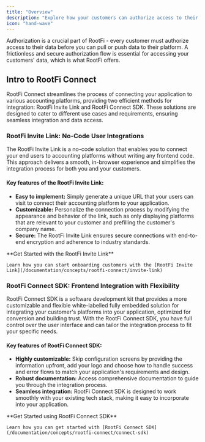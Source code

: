 ```yaml
---
title: "Overview"
description: "Explore how your customers can authorize access to their data"
icon: "hand-wave"
---
```


Authorization is a crucial part of RootFi - every customer must authorize access to their data before you can pull or push data to their platform. A frictionless and secure authorization flow is essential for accessing your customers' data, which is what RootFi offers.

## Intro to RootFi Connect

RootFi Connect streamlines the process of connecting your application to various accounting platforms, providing two efficient methods for integration: RootFi Invite Link and RootFi Connect SDK. These solutions are designed to cater to different use cases and requirements, ensuring seamless integration and data access.

### RootFi Invite Link: No-Code User Integrations

The RootFi Invite Link is a no-code solution that enables you to connect your end users to accounting platforms without writing any frontend code. This approach delivers a smooth, in-browser experience and simplifies the integration process for both you and your customers.

#### Key features of the RootFi Invite Link:

- **Easy to implement:** Simply generate a unique URL that your users can visit to connect their accounting platform to your application.
- **Customizable:** Personalize the connection process by modifying the appearance and behavior of the link, such as only displaying platforms that are relevant to your customer and prefilling the customer's company name.
- **Secure:** The RootFi Invite Link ensures secure connections with end-to-end encryption and adherence to industry standards.

<Note>
    **Get Started with the RootFi Invite Link**

    Learn how you can start onboarding customers with the [RootFi Invite Link](/documentation/concepts/rootfi-connect/invite-link)

</Note>
  
### RootFi Connect SDK: Frontend Integration with Flexibility

RootFi Connect SDK is a software development kit that provides a more customizable and flexible white-labelled fully embedded solution for integrating your customer's platforms into your application, optimized for conversion and building trust. With the RootFi Connect SDK, you have full control over the user interface and can tailor the integration process to fit your specific needs.

#### Key features of RootFi Connect SDK:

- **Highly customizable:** Skip configuration screens by providing the information upfront, add your logo and choose how to handle success and error flows to match your application's requirements and design.
- **Robust documentation:** Access comprehensive documentation to guide you through the integration process.
- **Seamless integration:** RootFi Connect SDK is designed to work smoothly with your existing tech stack, making it easy to incorporate into your application.

<Note>
    **Get Started using RootFi Connect SDK**

    Learn how you can get started with [RootFi Connect SDK](/documentation/concepts/rootfi-connect/connect-sdk)

</Note>
